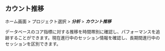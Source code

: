 ## カウント推移

ホーム画面 > プロジェクト選択 > **_分析_** > **_カウント推移_**

データベースのコア指標に対する推移を時間帯別に確認し、パフォーマンスを追跡することができます。現在進行中のセッション情報を確認し、長期間進行中のセッションを区別できます。

<ProdImg img='db-count-trend.png' desc='카운트 추이' />
